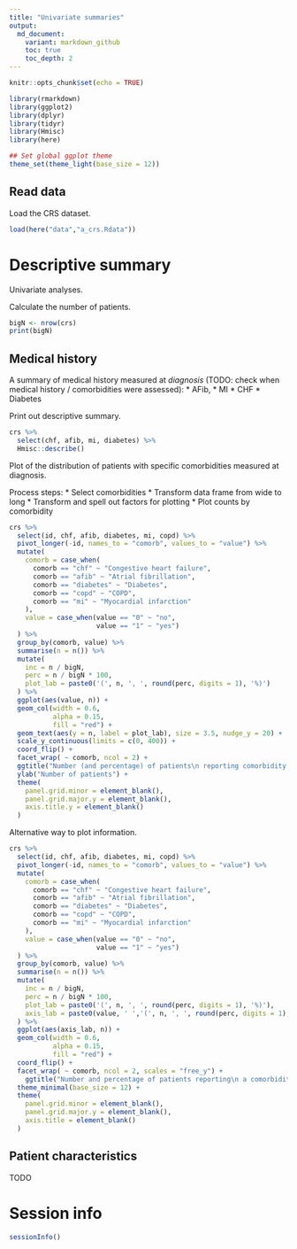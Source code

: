 ```yaml
---
title: "Univariate summaries"
output:
  md_document:
    variant: markdown_github
    toc: true
    toc_depth: 2
---
```


```r
knitr::opts_chunk$set(echo = TRUE)
```

```r
library(rmarkdown)
library(ggplot2)
library(dplyr)
library(tidyr)
library(Hmisc)
library(here)

## Set global ggplot theme
theme_set(theme_light(base_size = 12))
```

## Read data

Load the CRS dataset.

```r
load(here("data","a_crs.Rdata"))
```


# Descriptive summary

Univariate analyses. 

Calculate the number of patients.

```r
bigN <- nrow(crs)
print(bigN)
```

## Medical history

A summary of medical history measured at *diagnosis* (TODO: check when medical history / comorbidities were assessed):
* AFib, 
* MI
* CHF
* Diabetes 

Print out descriptive summary. 

```r
crs %>% 
  select(chf, afib, mi, diabetes) %>%
  Hmisc::describe()
```

Plot of the distribution of patients with specific comorbidities measured at diagnosis. 

Process steps:
* Select comorbidities
* Transform data frame from wide to long
* Transform and spell out factors for plotting
* Plot counts by comorbidity 

```r
crs %>%
  select(id, chf, afib, diabetes, mi, copd) %>%
  pivot_longer(-id, names_to = "comorb", values_to = "value") %>%
  mutate(
    comorb = case_when(
      comorb == "chf" ~ "Congestive heart failure",
      comorb == "afib" ~ "Atrial fibrillation",
      comorb == "diabetes" ~ "Diabetes",
      comorb == "copd" ~ "COPD",
      comorb == "mi" ~ "Myocardial infarction"
    ),
    value = case_when(value == "0" ~ "no",
                      value == "1" ~ "yes")
  ) %>%
  group_by(comorb, value) %>%
  summarise(n = n()) %>%
  mutate(
    inc = n / bigN,
    perc = n / bigN * 100,
    plot_lab = paste0('(', n, ', ', round(perc, digits = 1), '%)')
  ) %>%
  ggplot(aes(value, n)) +
  geom_col(width = 0.6,
           alpha = 0.15,
           fill = "red") +
  geom_text(aes(y = n, label = plot_lab), size = 3.5, nudge_y = 20) +
  scale_y_continuous(limits = c(0, 400)) +
  coord_flip() +
  facet_wrap( ~ comorb, ncol = 2) +
  ggtitle("Number (and percentage) of patients\n reporting comorbidity at diagnosis") +
  ylab("Number of patients") +
  theme(
    panel.grid.minor = element_blank(),
    panel.grid.major.y = element_blank(),
    axis.title.y = element_blank()
  )
```


Alternative way to plot information.

```r
crs %>%
  select(id, chf, afib, diabetes, mi, copd) %>%
  pivot_longer(-id, names_to = "comorb", values_to = "value") %>%
  mutate(
    comorb = case_when(
      comorb == "chf" ~ "Congestive heart failure",
      comorb == "afib" ~ "Atrial fibrillation",
      comorb == "diabetes" ~ "Diabetes",
      comorb == "copd" ~ "COPD",
      comorb == "mi" ~ "Myocardial infarction"
    ),
    value = case_when(value == "0" ~ "no",
                      value == "1" ~ "yes")
  ) %>%
  group_by(comorb, value) %>%
  summarise(n = n()) %>%
  mutate(
    inc = n / bigN,
    perc = n / bigN * 100,
    plot_lab = paste0('(', n, ', ', round(perc, digits = 1), '%)'),
    axis_lab = paste0(value, ' ','(', n, ', ', round(perc, digits = 1), '%)')
  ) %>%
  ggplot(aes(axis_lab, n)) +
  geom_col(width = 0.6,
           alpha = 0.15,
           fill = "red") +
  coord_flip() +
  facet_wrap( ~ comorb, ncol = 2, scales = "free_y") +
    ggtitle("Number and percentage of patients reporting\n a comorbidity at diagnosis") +
  theme_minimal(base_size = 12) +
  theme(
    panel.grid.minor = element_blank(),
    panel.grid.major.y = element_blank(),
    axis.title = element_blank()
  )
```


## Patient characteristics 

TODO

# Session info

```r
sessionInfo()
```

